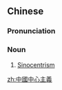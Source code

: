 ==Chinese==
{{zh-forms|s=中国中心主义|type=222}}

===Pronunciation===
{{zh-pron
|m=zhōngguózhōngxīnzhǔyì
|c=zung1 gwok3 zung1 sam1 zyu2 ji6
|cat=n
}}

===Noun===
{{zh-noun}}

# [[Sinocentrism]]

[[zh:中國中心主義]]